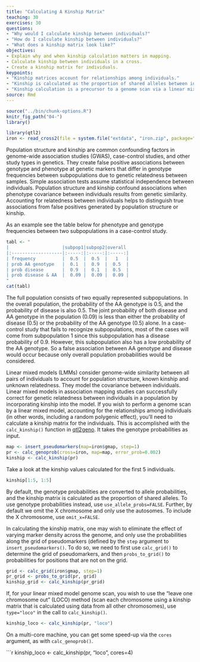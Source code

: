 ```yaml
---
title: "Calculating A Kinship Matrix"
teaching: 30
exercises: 30
questions:
- "Why would I calculate kinship between individuals?"
- "How do I calculate kinship between individuals?"
- "What does a kinship matrix look like?"
objectives:
- Explain why and when kinship calculation matters in mapping.
- Calculate kinship between individuals in a cross.
- Create a kinship matrix for individuals.
keypoints:
- "Kinship matrices account for relationships among individuals."
- "Kinship is calculated as the proportion of shared alleles between individuals."
- "Kinship calculation is a precursor to a genome scan via a linear mixed model."
source: Rmd
---
```


```r
source("../bin/chunk-options.R")
knitr_fig_path("04-")
library()
```

```r
library(qtl2)
iron <- read_cross2(file = system.file("extdata", "iron.zip", package="qtl2geno") )
```
Population structure and kinship are common confounding factors in genome-wide association studies (GWAS), case-control studies, and other study types in genetics. They create false positive associations between genotype and phenotype at genetic markers that differ in genotype frequencies between subpopulations due to genetic relatedness between samples. Simple association tests assume statistical independence between individuals. Population structure and kinship confound associations when phenotype covariance between individuals results from genetic similarity. Accounting for relatedness between individuals helps to distinguish true associations from false positives generated by population structure or kinship. 

As an example see the table below for phenotype and genotype frequencies between two subpopulations in a case-control study.

```r
tabl <- "
|                    |subpop1|subpop2|overall
|:-------------------|:-----:|:-----:|:-----:|
| frequency          |  0.5  |  0.5  |   1   |
| prob AA genotype   |  0.1  |  0.9  |  0.5  |
| prob disease       |  0.9  |  0.1  |  0.5  |
| prob disease & AA  |  0.09 |  0.09 |  0.09 |
"
cat(tabl) 
```

The full population consists of two equally represented subpopulations. In the overall population, the probability of the AA genotype is 0.5, and the probability of disease is also 0.5. The joint probability of both disease and AA genotype in the population (0.09) is less than either the probability of disease (0.5) or the probability of the AA genotype (0.5) alone. In a case-control study that fails to recognize subpopulations, most of the cases will come from subpopulation 1 since this subpopulation has a disease probability of 0.9. However, this subpopulation also has a low probability of the AA genotype. So a false association between AA genotype and disease would occur because only overall population probabilities would be considered.

Linear mixed models (LMMs) consider genome-wide similarity between all pairs of individuals to account for population structure, known kinship and unknown relatedness. They model the covariance between individuals. Linear mixed models in association mapping studies can successfully correct for genetic relatedness between individuals in a population by incorporating kinship into the model. If you wish to perform a genome scan by a linear mixed model, accounting for the relationships among individuals (in other words, including a random polygenic effect), you'll need to calculate a kinship matrix for the individuals. This is accomplished with the `calc_kinship()` function in
[qtl2geno](https://github.com/rqtl/qtl2geno). It takes the genotype probabilities as input.

```r
map <- insert_pseudomarkers(map=iron$gmap, step=1)
pr <- calc_genoprob(cross=iron, map=map, error_prob=0.002)
kinship <- calc_kinship(pr)
```

Take a look at the kinship values calculated for the first 5 individuals.

```r
kinship[1:5, 1:5]
```

By default, the genotype probabilities are converted to allele probabilities, and the kinship matrix is calculated as the proportion of shared alleles. To use genotype probabilities instead, use `use_allele_probs=FALSE`. Further, by default we omit the X chromosome and only use the autosomes. To include the X chromosome, use `omit_x=FALSE`.

In calculating the kinship matrix, one may wish to eliminate the effect of varying marker density across the genome, and only use the probabilities along the grid of pseudomarkers (defined by the `step` argument to `insert_pseudomarkers()`. To do so, we need to first use `calc_grid()` to determine the grid of pseudomarkers, and then `probs_to_grid()` to probabilities for positions that are not on the
grid.

```r
grid <- calc_grid(iron$gmap, step=1)
pr_grid <- probs_to_grid(pr, grid)
kinship_grid <- calc_kinship(pr_grid)
```

If, for your linear mixed model genome scan, you wish to use the "leave one chromosome out" (LOCO) method (scan each chromosome using a kinship matrix that is calculated using data from all other chromosomes), use `type="loco"` in the call to `calc_kinship()`.

```r
kinship_loco <- calc_kinship(pr, "loco")
```

On a multi-core machine, you can get some speed-up via the `cores` argument, as with `calc_genoprob()`.

```r
kinship_loco <- calc_kinship(pr, "loco", cores=4)
